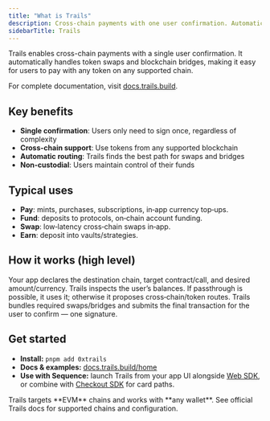 ```yaml
---
title: "What is Trails"
description: Cross-chain payments with one user confirmation. Automatically handle swaps and bridges across different blockchains.
sidebarTitle: Trails
---
```


Trails enables cross-chain payments with a single user confirmation. It automatically handles token swaps and blockchain bridges, making it easy for users to pay with any token on any supported chain.

For complete documentation, visit [docs.trails.build](https://docs.trails.build/home).

## Key benefits

- **Single confirmation**: Users only need to sign once, regardless of complexity
- **Cross-chain support**: Use tokens from any supported blockchain
- **Automatic routing**: Trails finds the best path for swaps and bridges
- **Non-custodial**: Users maintain control of their funds

## Typical uses

- **Pay**: mints, purchases, subscriptions, in‑app currency top‑ups.  
- **Fund**: deposits to protocols, on‑chain account funding.  
- **Swap**: low‑latency cross‑chain swaps in‑app.  
- **Earn**: deposit into vaults/strategies.

## How it works (high level)

<Steps>
  <Step title="Define intent">
    Your app declares the destination chain, target contract/call, and desired amount/currency.
  </Step>
  <Step title="Inspect & route">
    Trails inspects the user’s balances. If passthrough is possible, it uses it; otherwise it proposes cross‑chain/token routes.
  </Step>
  <Step title="Orchestrate & execute">
    Trails bundles required swaps/bridges and submits the final transaction for the user to confirm — one signature.
  </Step>
</Steps>

## Get started

- **Install:** `pnpm add 0xtrails`  
- **Docs & examples:** <a href="https://docs.trails.build/home">docs.trails.build/home</a>  
- **Use with Sequence:** launch Trails from your app UI alongside <a href="/sdk/web/overview">Web SDK</a>, or combine with <a href="/solutions/payments/checkout-sdk">Checkout SDK</a> for card paths.

<Info>
Trails targets **EVM** chains and works with **any wallet**. See official Trails docs for supported chains and configuration.
</Info>
